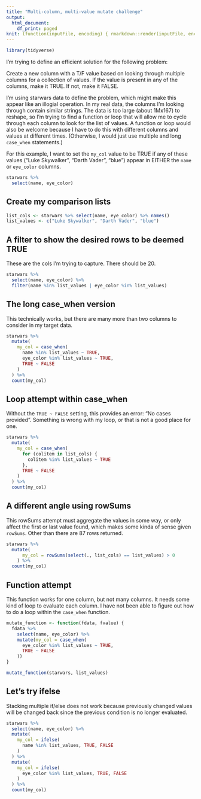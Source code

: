 ```yaml
---
title: "Multi-column, multi-value mutate challenge"
output:
  html_document:
    df_print: paged
knit: (function(inputFile, encoding) { rmarkdown::render(inputFile, encoding = encoding, output_dir = "docs") })
---
```


```r
library(tidyverse)
```

I'm trying to define an efficient solution for the following problem:

Create a new column with a T/F value based on looking through multiple columns for a collection of values. If the value is present in any of the columns, make it TRUE. If not, make it FALSE.

I'm using starwars data to define the problem, which might make this appear like an illogial operation. In my real data, the columns I'm looking through contain similar strings. The data is too large (about 1Mx167) to reshape, so I'm trying to find a function or loop that will allow me to cycle through each column to look for the list of values. A function or loop would also be welcome because I have to do this with different columns and values at different times. (Otherwise, I would just use multiple and long `case_when` statements.)

For this example, I want to set the `my_col` value to be TRUE if any of these values ("Luke Skywalker", "Darth Vader", "blue") appear in EITHER the `name` or `eye_color` columns.


```r
starwars %>% 
  select(name, eye_color)
```


## Create my comparison lists

```r
list_cols <- starwars %>% select(name, eye_color) %>% names()
list_values <- c("Luke Skywalker", "Darth Vader", "blue")
```

## A filter to show the desired rows to be deemed TRUE

These are the cols I'm trying to capture. There should be 20.

```r
starwars %>% 
  select(name, eye_color) %>% 
  filter(name %in% list_values | eye_color %in% list_values)
```


## The long case_when version

This technically works, but there are many more than two columns to consider in my target data.

```r
starwars %>% 
  mutate(
    my_col = case_when(
      name %in% list_values ~ TRUE,
      eye_color %in% list_values ~ TRUE,
      TRUE ~ FALSE
    )
  ) %>%
  count(my_col)
```

## Loop attempt within case_when

Without the `TRUE ~ FALSE` setting, this provides an error: "No cases provided". Something is wrong with my loop, or that is not a good place for one.

```r
starwars %>% 
  mutate(
    my_col = case_when(
      for (colitem in list_cols) {
        colitem %in% list_values ~ TRUE
      },
      TRUE ~ FALSE
    )
  ) %>%
  count(my_col)
```

## A different angle using rowSums

This rowSums attempt must aggregate the values in some way, or only affect the first or last value found, which makes some kinda of sense given `rowSums`. Other than there are 87 rows returned.

```r
starwars %>% 
  mutate(
      my_col = rowSums(select(., list_cols) == list_values) > 0
    ) %>% 
  count(my_col)
```

## Function attempt

This function works for one column, but not many columns. It needs some kind of loop to evaluate each column. I have not been able to figure out how to do a loop within the `case_when` function.

```r
mutate_function <- function(fdata, fvalue) {
  fdata %>% 
    select(name, eye_color) %>% 
    mutate(my_col = case_when(
      eye_color %in% list_values ~ TRUE,
      TRUE ~ FALSE
    ))
}

mutate_function(starwars, list_values)
```


## Let's try ifelse

Stacking multiple if/else does not work because previously changed values will be changed back since the previous condition is no longer evaluated.

```r

starwars %>% 
  select(name, eye_color) %>% 
  mutate(
    my_col = ifelse(
      name %in% list_values, TRUE, FALSE
    )
  ) %>% 
  mutate(
    my_col = ifelse(
      eye_color %in% list_values, TRUE, FALSE
    )
  ) %>% 
  count(my_col)

```

